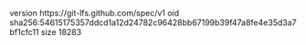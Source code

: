 version https://git-lfs.github.com/spec/v1
oid sha256:54615175357ddcd1a12d24782c96428bb67199b39f47a8fe4e35d3a7bf1cfc11
size 18283
